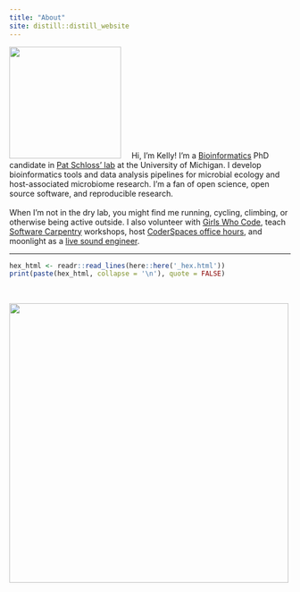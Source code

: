 ```yaml
---
title: "About"
site: distill::distill_website
---
```


<p>
<img src="images/pibs_profile.jpg" class="left"  style="width:200px;height:200px;margin-right:15px">
Hi, I'm Kelly! I'm a
[Bioinformatics](https://medicine.umich.edu/dept/computational-medicine-bioinformatics)
PhD candidate in [Pat Schloss' lab](http://www.schlosslab.org/) at the
University of Michigan. I develop bioinformatics tools and
data analysis pipelines for microbial ecology and host-associated microbiome research.
I'm a fan of open science, open source software, and reproducible research.
<br><br>
When I'm not in the dry lab, you might find me running, cycling, climbing, or 
otherwise being active outside. 
I also volunteer with [Girls Who Code](http://umich.edu/~girlswc/), 
teach [Software Carpentry](https://umcarpentries.github.io/) workshops, 
host [CoderSpaces office hours](https://datascience.isr.umich.edu/events/coderspaces/),
and moonlight as a [live sound engineer](https://sovacool.dev/latex-cv/sound.pdf).
</p>

---


```r
hex_html <- readr::read_lines(here::here('_hex.html'))
print(paste(hex_html, collapse = '\n'), quote = FALSE)
```

<br>

<a href="https://github.com/kelly-sovacool"><img src="https://raw.githubusercontent.com/kelly-sovacool/meta-repo/master/figures/language_all_bytes_n7.png" width="500"></a> 
